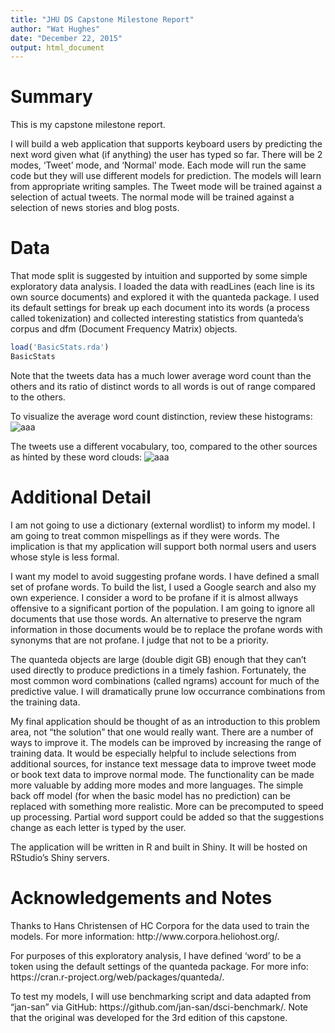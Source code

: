 ```yaml
---
title: "JHU DS Capstone Milestone Report"
author: "Wat Hughes"
date: "December 22, 2015"
output: html_document
---
```


# Summary

This is my capstone milestone report.

I will build a web application that supports keyboard users by predicting the next word given what (if anything) the user has typed so far. There will be 2 modes, 'Tweet' mode, and 'Normal' mode. Each mode will run the same code but they will use different models for prediction. The models will learn from appropriate writing samples. The Tweet mode will be trained against a selection of actual tweets. The normal mode will be trained against a selection of news stories and blog posts.

# Data

That mode split is suggested by intuition and supported by some simple exploratory data analysis. I loaded the data with readLines (each line is its own source documents) and explored it with the quanteda package. I used its default settings for break up each document into its words (a process called tokenization) and collected interesting statistics from quanteda's corpus and dfm (Document Frequency Matrix) objects.

```r
load('BasicStats.rda')
BasicStats
```

Note that the tweets data has a much lower average word count than the others and its ratio of distinct words to all words is out of range compared to the others.

To visualize the average word count distinction, review these histograms:
![aaa](ExploratoryHistograms.png)

The tweets use a different vocabulary, too, compared to the other sources as hinted by these word clouds:
![aaa](ExploratoryWordClouds.png)

# Additional Detail

I am not going to use a dictionary (external wordlist) to inform my model. I am going to treat common mispellings as if they were words. The implication is that my application will support both normal users and users whose style is less formal.

I want my model to avoid suggesting profane words. I have defined a small set of profane words. To build the list, I used a Google search and also my own experience. I consider a word to be profane if it is almost allways offensive to a significant portion of the population. I am going to ignore all documents that use those words. An alternative to preserve the ngram information in those documents would be to replace the profane words with synonyms that are not profane. I judge that not to be a priority.

The quanteda objects are large (double digit GB) enough that they can't used directly to produce predictions in a timely fashion. Fortunately, the most common word combinations (called ngrams) account for much of the predictive value. I will dramatically prune low occurrance combinations from the training data.

My final application should be thought of as an introduction to this problem area, not "the solution" that one would really want. There are a number of ways to improve it. The models can be improved by increasing the range of training data. It would be especially helpful to include selections from additional sources, for instance text message data to improve tweet mode or book text data to improve normal mode. The functionality can be made more valuable by adding more modes and more languages. The simple back off model (for when the basic model has no prediction) can be replaced with something more realistic. More can be precomputed to speed up processing. Partial word support could be added so that the suggestions change as each letter is typed by the user. 

The application will be written in R and built in Shiny. It will be hosted on RStudio's Shiny servers.

# Acknowledgements and Notes

Thanks to Hans Christensen of HC Corpora for the data used to train the models. For more information: http://www.corpora.heliohost.org/.

For purposes of this exploratory analysis, I have defined 'word' to be a token using the default settings of the quanteda package. For more info: https://cran.r-project.org/web/packages/quanteda/.

To test my models, I will use benchmarking script and data adapted from "jan-san" via GitHub: https://github.com/jan-san/dsci-benchmark/. Note that the original was developed for the 3rd edition of this capstone.
